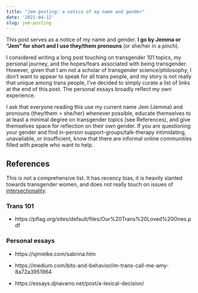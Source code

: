 ```yaml
---
title: "Jem posting: a notice of my name and gender"
date: '2021-04-12'
slug: jem-posting
---
```


This post serves as a notice of my name and gender. **I go by Jemma or "Jem" for short and I use they/them pronouns** (or she/her in a pinch).

I considered writing a long post touching on transgender 101 topics, my personal journey, and the hopes/fears associated with being transgender. However, given that I am not a scholar of transgender science/philosophy, I don't want to appear to speak for all trans people, and my story is not really that unique among trans people, I've decided to simply curate a list of links at the end of this post. The personal essays broadly reflect my own experience.

I ask that everyone reading this use my current name Jem (Jemma) and pronouns (they/them > she/her) whenever possible, educate themselves to at least a minimal degree on transgender topics (see References), and give themselves space for reflection on their own gender. If you are questioning your gender and find in-person support-groups/talk-therapy intimidating, unavailable, or insufficient, know that there are informal online communities filled with people who want to help.

## References

This is not a comprehensive list. It has recency bias, it is heavily slanted towards transgender women, and does not really touch on issues of [intersectionality](https://en.wikipedia.org/wiki/Intersectionality). 

### Trans 101

* https://pflag.org/sites/default/files/Our%20Trans%20Loved%20Ones.pdf

### Personal essays

* https://sjmielke.com/sabrina.htm

* https://medium.com/bits-and-behavior/im-trans-call-me-amy-8a72a3951964

* https://essays.djnavarro.net/post/a-lexical-decision/

<!-- ## Tweet -->

<!-- [blog] Jem posting: a notice of my name and gender | https://jsta.rbind.io/blog/jem-posting -->
